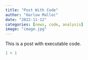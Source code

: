 ```yaml
---
title: "Post With Code"
author: "Harlow Malloc"
date: "2022-11-12"
categories: [news, code, analysis]
image: "image.jpg"
---
```


This is a post with executable code.

```r
1 + 1
```
